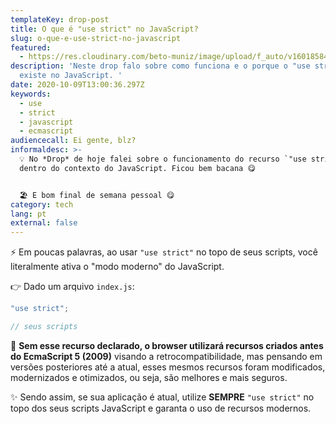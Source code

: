 ```yaml
---
templateKey: drop-post
title: O que é "use strict" no JavaScript?
slug: o-que-e-use-strict-no-javascript
featured:
  - https://res.cloudinary.com/beto-muniz/image/upload/f_auto/v1601858476/Titulo_Image_Site_xuyidf.jpg
description: 'Neste drop falo sobre como funciona e o porque o "use strict"
  existe no JavaScript. '
date: 2020-10-09T13:00:36.297Z
keywords:
  - use
  - strict
  - javascript
  - ecmascript
audiencecall: Ei gente, blz?
informaldesc: >-
  💡 No *Drop* de hoje falei sobre o funcionamento do recurso `"use strict"`
  dentro do contexto do JavaScript. Ficou bem bacana 😋


  🏖 E bom final de semana pessoal 😋
category: tech
lang: pt
external: false
---
```


<Drop>

⚡️ Em poucas palavras, ao usar `"use strict"` no topo de seus scripts, você literalmente ativa o "modo moderno" do JavaScript.

👉 Dado um arquivo `index.js`:

```javascript
"use strict";

// seus scripts
```

🤯 **Sem esse recurso declarado, o browser utilizará recursos criados antes do EcmaScript 5 (2009)** visando a retrocompatibilidade, mas pensando em versões posteriores até a atual, esses mesmos recursos foram modificados, modernizados e otimizados, ou seja, são melhores e mais seguros.

✨ Sendo assim, se sua aplicação é atual, utilize **SEMPRE** `"use strict"` no topo dos seus scripts JavaScript e garanta o uso de recursos modernos.

</Drop>
